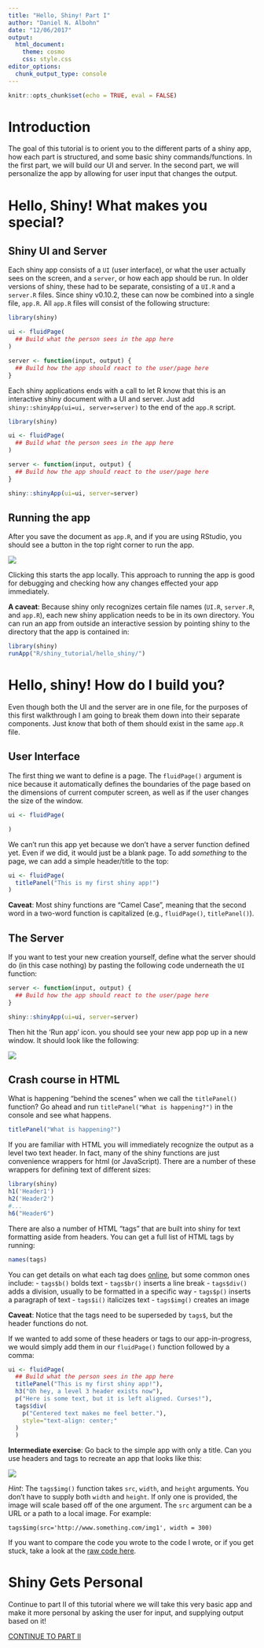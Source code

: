 ```yaml
---
title: "Hello, Shiny! Part I"
author: "Daniel N. Albohn"
date: "12/06/2017"
output: 
  html_document:
    theme: cosmo
    css: style.css
editor_options: 
  chunk_output_type: console
---
```


```r
knitr::opts_chunk$set(echo = TRUE, eval = FALSE)
```

# Introduction
The goal of this tutorial is to orient you to the different parts of a shiny app,
how each part is structured, and some basic shiny commands/functions. In the first
part, we will build our UI and server. In the second part, we will personalize
the app by allowing for user input that changes the output.

# Hello, Shiny! What makes you special?

## Shiny UI and Server
Each shiny app consists of a `UI` (user interface), or what the user actually
sees on the screen, and a `server`, or how each app should be run. In older
versions of shiny, these had to be separate, consisting of a `UI.R` and a
`server.R` files. Since shiny v0.10.2, these can now be combined into a single
file, `app.R`. All `app.R` files will consist of the following structure:

```r
library(shiny)

ui <- fluidPage(
  ## Build what the person sees in the app here
)

server <- function(input, output) {
  ## Build how the app should react to the user/page here
}
```

Each shiny applications ends with a call to let R know that this is an interactive
shiny document with a UI and server. Just add `shiny::shinyApp(ui=ui, server=server)`
to the end of the `app.R` script.

```r
library(shiny)

ui <- fluidPage(
  ## Build what the person sees in the app here
)

server <- function(input, output) {
  ## Build how the app should react to the user/page here
}

shiny::shinyApp(ui=ui, server=server)
```

## Running the app
After you save the document as `app.R`, and if you are using RStudio, you should
see a button in the top right corner to run the app.

![](img/run_app.png)

Clicking this starts the app locally. This approach to running the app is good for
debugging and checking how any changes effected your app immediately.

**A caveat**: Because shiny only recognizes certain file names (`UI.R`, `server.R`, and
`app.R`), each new shiny application needs to be in its own directory. You can run an app
from outside an interactive session by pointing shiny to the directory that the app
is contained in:

```r
library(shiny)
runApp("R/shiny_tutorial/hello_shiny/")
```

# Hello, shiny! How do I build you?
Even though both the UI and the server are in one file, for the purposes of this
first walkthrough I am going to break them down into their separate components.
Just know that both of them should exist in the same `app.R` file.

## User Interface
The first thing we want to define is a page. The `fluidPage()` argument is nice
because it automatically defines the boundaries of the page based on the dimensions of
current computer screen, as well as if the user changes the size of the window.

```r
ui <- fluidPage(

)
```

We can't run this app yet because we don't have a server function defined yet. Even if we
did, it would just be a blank page. To add *something* to the page, we can add a simple
header/title to the top:

```r
ui <- fluidPage(
  titlePanel("This is my first shiny app!")
)
```

**Caveat**: Most shiny functions are "Camel Case", meaning that the second word in a
two-word function is capitalized (e.g., `fluidPage()`, `titlePanel()`).

## The Server

If you want to test your new creation yourself, define what the server should do (in this
case nothing) by pasting the following code underneath the `UI` function:

```r
server <- function(input, output) {
  ## Build how the app should react to the user/page here
}

shiny::shinyApp(ui=ui, server=server)
```

Then hit the 'Run app' icon. you should see your new app pop up in a new window.
It should look like the following:


![](img/hello_shiny1.png)

## Crash course in HTML
What is happening "behind the scenes" when we call the `titlePanel()` function? Go ahead
and run `titlePanel("What is happening?")` in the console and see what happens.

```r
titlePanel("What is happening?")
```

If you are familiar with HTML you will immediately recognize the output as a level
two text header. In fact, many of the shiny functions are just convenience wrappers for
html (or JavaScript). There are a number of these wrappers for defining text of
different sizes:

```r
library(shiny)
h1('Header1')
h2('Header2')
#...
h6("Header6")
```

There are also a number of HTML "tags" that are built into shiny for text formatting
aside from headers. You can get a full list of HTML tags by running:

```r
names(tags)
```

You can get details on what each tag does [online](https://shiny.rstudio.com/articles/tag-glossary.html),
but some common ones include:
    - `tags$b()` bolds text
    - `tags$br()` inserts a line break
    - `tags$div()` adds a division, usually to be formatted in a specific way
    - `tags$p()` inserts a paragraph of text
    - `tags$i()` italicizes text
    - `tags$img()` creates an image

**Caveat**: Notice that the tags need to be superseded by `tags$`, but
the header functions do not.

If we wanted to add some of these headers or tags to our app-in-progress, we
would simply add them in our `fluidPage()` function followed by a comma:

```r
ui <- fluidPage(
  ## Build what the person sees in the app here
  titlePanel("This is my first shiny app!"),
  h3("Oh hey, a level 3 header exists now"),
  p("Here is some text, but it is left aligned. Curses!"),
  tags$div(
    p("Centered text makes me feel better."),
    style="text-align: center;"
  )
  )
```

**Intermediate exercise**: Go back to the simple app with only a title. Can you use
headers and tags to recreate an app that looks like this:

![](img/hello_shiny2.png)

*Hint*: The `tags$img()` function takes `src`, `width`, and `height` arguments.
You don't have to supply both `width` and `height`. If only one is provided, the image
will scale based off of the one argument. The `src` argument can be a URL or a path to a local
image. For example:

`tags$img(src='http://www.something.com/img1', width = 300)`

If you want to compare the code you wrote to the code I wrote, or if you get stuck,
take a look at the [raw code here](https://raw.githubusercontent.com/d-bohn/tutorials/master/R/shiny_tutorial/hello_shiny/app.R).

# Shiny Gets Personal

Continue to part II of this tutorial where we will take this very basic app and make it more
personal by asking the user for input, and supplying output based on it!

[CONTINUE TO PART II](hello_shinyII.html)
